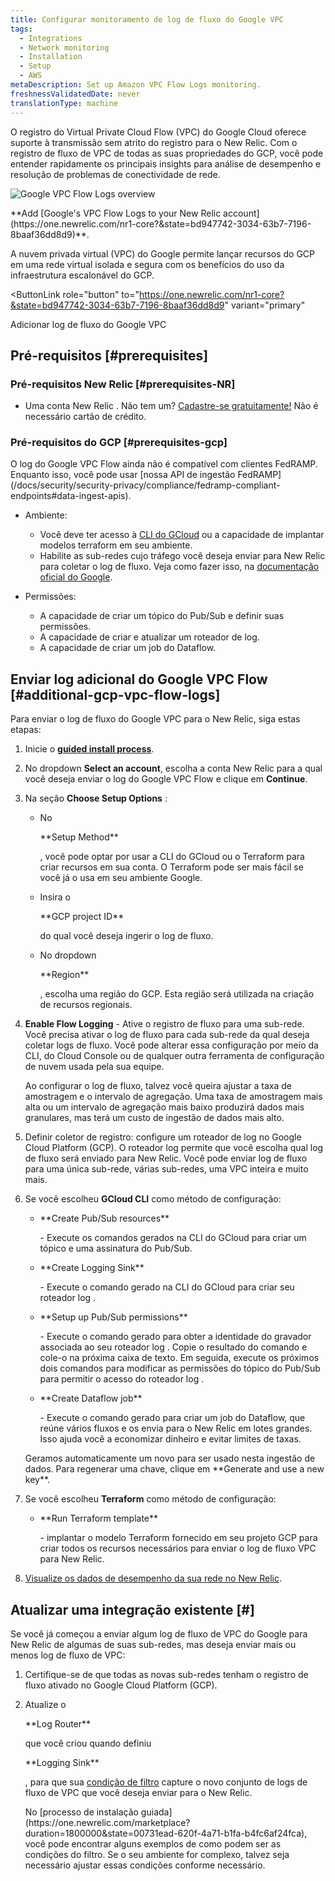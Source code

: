 ```yaml
---
title: Configurar monitoramento de log de fluxo do Google VPC
tags:
  - Integrations
  - Network monitoring
  - Installation
  - Setup
  - AWS
metaDescription: Set up Amazon VPC Flow Logs monitoring.
freshnessValidatedDate: never
translationType: machine
---
```


O registro do Virtual Private Cloud Flow (VPC) do Google Cloud oferece suporte à transmissão sem atrito do registro para o New Relic. Com o registro de fluxo de VPC de todas as suas propriedades do GCP, você pode entender rapidamente os principais insights para análise de desempenho e resolução de problemas de conectividade de rede.

<img
  title="Google VPC Flow Logs overview"
  alt="Google VPC Flow Logs overview"
  src="/images/network_screenshot-crop_cloud-flow-logs-overview.webp"
/>

<figcaption>
  <DNT>**Add [Google's VPC Flow Logs to your New Relic account](https://one.newrelic.com/nr1-core?&state=bd947742-3034-63b7-7196-8baaf36dd8d9)**</DNT>.
</figcaption>

A nuvem privada virtual (VPC) do Google permite lançar recursos do GCP em uma rede virtual isolada e segura com os benefícios do uso da infraestrutura escalonável do GCP.

<ButtonLink
  role="button"
  to="https://one.newrelic.com/nr1-core?&state=bd947742-3034-63b7-7196-8baaf36dd8d9"
  variant="primary"
>
  Adicionar log de fluxo do Google VPC
</ButtonLink>

## Pré-requisitos [#prerequisites]

### Pré-requisitos New Relic [#prerequisites-NR]

* Uma conta New Relic . Não tem um? [Cadastre-se gratuitamente!](https://newrelic.com/signup) Não é necessário cartão de crédito.

### Pré-requisitos do GCP [#prerequisites-gcp]

<Callout variant="important">
  O log do Google VPC Flow ainda não é compatível com clientes FedRAMP. Enquanto isso, você pode usar [nossa API de ingestão FedRAMP](/docs/security/security-privacy/compliance/fedramp-compliant-endpoints#data-ingest-apis).
</Callout>

* Ambiente:

  * Você deve ter acesso à [CLI do GCloud](https://cloud.google.com/sdk/docs/install) ou a capacidade de implantar modelos terraform em seu ambiente.
  * Habilite as sub-redes cujo tráfego você deseja enviar para New Relic para coletar o log de fluxo. Veja como fazer isso, na [documentação oficial do Google](https://cloud.google.com/vpc/docs/using-flow-logs#enable-logging-existing).

* Permissões:

  * A capacidade de criar um tópico do Pub/Sub e definir suas permissões.
  * A capacidade de criar e atualizar um roteador de log.
  * A capacidade de criar um job do Dataflow.

## Enviar log adicional do Google VPC Flow [#additional-gcp-vpc-flow-logs]

Para enviar o log de fluxo do Google VPC para o New Relic, siga estas etapas:

1. Inicie o <DNT>**[guided install process](https://one.newrelic.com/nr1-core?&state=bd947742-3034-63b7-7196-8baaf36dd8d9)**</DNT>.

2. No dropdown <DNT>**Select an account**</DNT>, escolha a conta New Relic para a qual você deseja enviar o log do Google VPC Flow e clique em <DNT>**Continue**</DNT>.

3. Na seção <DNT>**Choose Setup Options**</DNT> :

   * No

     <DNT>
       **Setup Method**
     </DNT>

     , você pode optar por usar a CLI do GCloud ou o Terraform para criar recursos em sua conta. O Terraform pode ser mais fácil se você já o usa em seu ambiente Google.

   * Insira o

     <DNT>
       **GCP project ID**
     </DNT>

     do qual você deseja ingerir o log de fluxo.

   * No dropdown

     <DNT>
       **Region**
     </DNT>

     , escolha uma região do GCP. Esta região será utilizada na criação de recursos regionais.

4. <DNT>**Enable Flow Logging**</DNT> - Ative o registro de fluxo para uma sub-rede. Você precisa ativar o log de fluxo para cada sub-rede da qual deseja coletar logs de fluxo. Você pode alterar essa configuração por meio da CLI, do Cloud Console ou de qualquer outra ferramenta de configuração de nuvem usada pela sua equipe.

   <Callout variant="tip">
     Ao configurar o log de fluxo, talvez você queira ajustar a taxa de amostragem e o intervalo de agregação. Uma taxa de amostragem mais alta ou um intervalo de agregação mais baixo produzirá dados mais granulares, mas terá um custo de ingestão de dados mais alto.
   </Callout>

5. Definir coletor de registro: configure um roteador de log no Google Cloud Platform (GCP). O roteador log permite que você escolha qual log de fluxo será enviado para New Relic. Você pode enviar log de fluxo para uma única sub-rede, várias sub-redes, uma VPC inteira e muito mais.

6. Se você escolheu <DNT>**GCloud CLI**</DNT> como método de configuração:

   * <DNT>
       **Create Pub/Sub resources**
     </DNT>

     \- Execute os comandos gerados na CLI do GCloud para criar um tópico e uma assinatura do Pub/Sub.

   * <DNT>
       **Create Logging Sink**
     </DNT>

     \- Execute o comando gerado na CLI do GCloud para criar seu roteador log .

   * <DNT>
       **Setup up Pub/Sub permissions**
     </DNT>

     \- Execute o comando gerado para obter a identidade do gravador associada ao seu roteador log . Copie o resultado do comando e cole-o na próxima caixa de texto. Em seguida, execute os próximos dois comandos para modificar as permissões do tópico do Pub/Sub para permitir o acesso do roteador log .

   * <DNT>
       **Create Dataflow job**
     </DNT>

     \- Execute o comando gerado para criar um job do Dataflow, que reúne vários fluxos e os envia para o New Relic em lotes grandes. Isso ajuda você a economizar dinheiro e evitar limites de taxas.

   <Callout variant="tip">
     Geramos automaticamente um novo <InlinePopover type="licenseKey"/>para ser usado nesta ingestão de dados. Para regenerar uma chave, clique em <DNT>**Generate and use a new key**</DNT>.
   </Callout>

7. Se você escolheu <DNT>**Terraform**</DNT> como método de configuração:

   * <DNT>
       **Run Terraform template**
     </DNT>

     \- implantar o modelo Terraform fornecido em seu projeto GCP para criar todos os recursos necessários para enviar o log de fluxo VPC para New Relic.

8. [Visualize os dados de desempenho da sua rede no New Relic](/docs/network-performance-monitoring/monitoring-network-data/visualize-network-data).

## Atualizar uma integração existente \[#]

Se você já começou a enviar algum log de fluxo de VPC do Google para New Relic de algumas de suas sub-redes, mas deseja enviar mais ou menos log de fluxo de VPC:

1. Certifique-se de que todas as novas sub-redes tenham o registro de fluxo ativado no Google Cloud Platform (GCP).

2. Atualize o

   <DNT>
     **Log Router**
   </DNT>

   que você criou quando definiu

   <DNT>
     **Logging Sink**
   </DNT>

   , para que sua [condição de filtro](https://cloud.google.com/logging/docs/view/logging-query-language) capture o novo conjunto de logs de fluxo de VPC que você deseja enviar para o New Relic.

   <Callout variant="tip">
     No [processo de instalação guiada](https://one.newrelic.com/marketplace?duration=1800000&state=00731ead-620f-4a71-b1fa-b4fc6af24fca), você pode encontrar alguns exemplos de como podem ser as condições do filtro. Se o seu ambiente for complexo, talvez seja necessário ajustar essas condições conforme necessário.
   </Callout>

<InstallFeedback/>

